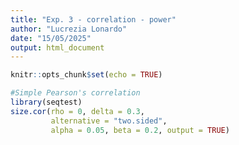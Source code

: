 ```yaml
---
title: "Exp. 3 - correlation - power"
author: "Lucrezia Lonardo"
date: "15/05/2025"
output: html_document
---
```


```r
knitr::opts_chunk$set(echo = TRUE)
```

```r
#Simple Pearson's correlation 
library(seqtest)
size.cor(rho = 0, delta = 0.3,
         alternative = "two.sided",
         alpha = 0.05, beta = 0.2, output = TRUE)
```

